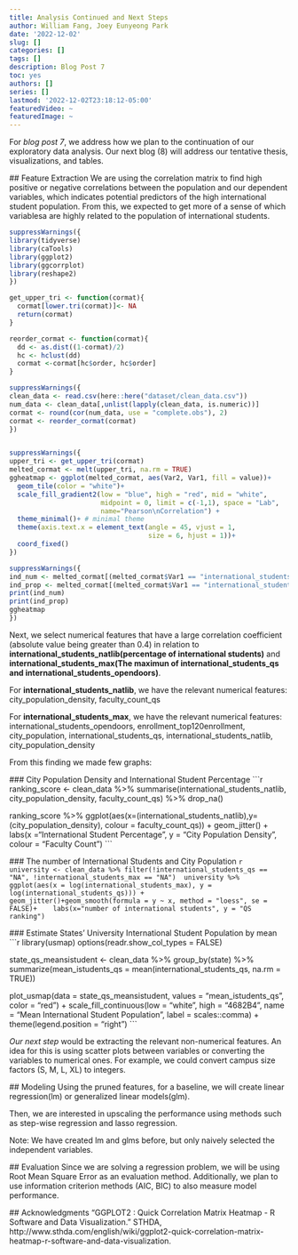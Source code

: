 ```yaml
---
title: Analysis Continued and Next Steps
author: William Fang, Joey Eunyeong Park
date: '2022-12-02'
slug: []
categories: []
tags: []
description: Blog Post 7
toc: yes
authors: []
series: []
lastmod: '2022-12-02T23:18:12-05:00'
featuredVideo: ~
featuredImage: ~
---
```



 For *blog post 7*, we address how we plan to the continuation of our exploratory data analysis. 
 Our next blog (8) will address our tentative thesis, visualizations, and tables.

 ## Feature Extraction
 We are using the correlation matrix to find high positive or negative correlations between the population and our dependent variables, which indicates potential predictors of the high international student population. From this, we expected to get more of a sense of which variablesa are highly related to the population of international students. 

 ```r
 suppressWarnings({
 library(tidyverse)
 library(caTools)
 library(ggplot2)
 library(ggcorrplot)
 library(reshape2)
 })

 get_upper_tri <- function(cormat){
   cormat[lower.tri(cormat)]<- NA
   return(cormat)
 }

 reorder_cormat <- function(cormat){
   dd <- as.dist((1-cormat)/2)
   hc <- hclust(dd)
   cormat <-cormat[hc$order, hc$order]
 }

 suppressWarnings({
 clean_data <- read.csv(here::here("dataset/clean_data.csv"))
 num_data <- clean_data[,unlist(lapply(clean_data, is.numeric))]
 cormat <- round(cor(num_data, use = "complete.obs"), 2)
 cormat <- reorder_cormat(cormat)
 })


 suppressWarnings({
 upper_tri <- get_upper_tri(cormat)
 melted_cormat <- melt(upper_tri, na.rm = TRUE)
 ggheatmap <- ggplot(melted_cormat, aes(Var2, Var1, fill = value))+
   geom_tile(color = "white")+
   scale_fill_gradient2(low = "blue", high = "red", mid = "white", 
                        midpoint = 0, limit = c(-1,1), space = "Lab", 
                        name="Pearson\nCorrelation") +
   theme_minimal()+ # minimal theme
   theme(axis.text.x = element_text(angle = 45, vjust = 1, 
                                    size = 6, hjust = 1))+
   coord_fixed()
 })

 suppressWarnings({
 ind_num <- melted_cormat[(melted_cormat$Var1 == "international_students_max" & melted_cormat$Var2 != "international_students_max" & abs(melted_cormat$value) >=0.4 ), ]$Var2
 ind_prop <- melted_cormat[(melted_cormat$Var1 == "international_students_natlib" & melted_cormat$Var2 != "international_students_natlib" & abs(melted_cormat$value) >=0.4 ), ]$Var2
 print(ind_num)
 print(ind_prop)
 ggheatmap
 })
 ```
 Next, we select numerical features that have a large correlation coefficient (absolute value being greater than 0.4) in relation to **international_students_natlib(percentage of international students)** and **international_students_max(The maximun of international_students_qs and international_students_opendoors)**. 




 For **international_students_natlib**, we have the relevant numerical features:
 city_population_density, 
 faculty_count_qs

 For **international_students_max**, we have the relevant numerical features:
 international_students_opendoors, 
 enrollment_top120enrollment,  
 city_population, 
 international_students_qs, 
 international_students_natlib,   
 city_population_density




 From this finding we made few graphs: 

 ### City Population Density and International Student Percentage
 ```r
 ranking_score <- clean_data %>% summarise(international_students_natlib,  city_population_density, faculty_count_qs) %>% drop_na()

 ranking_score %>% ggplot(aes(x=(international_students_natlib),y= (city_population_density), colour = faculty_count_qs)) + geom_jitter() + labs(x ="International Student Percentage", y = "City Population Density", colour = "Faculty Count")
 ```

 ### The number of International Students and City Population 
 ```r
 university <- clean_data %>% filter(!international_students_qs == "NA", !international_students_max == "NA")
 university %>% 
   ggplot(aes(x = log(international_students_max), y = log(international_students_qs))) + 
   geom_jitter()+geom_smooth(formula = y ~ x, method = "loess", se = FALSE)+
   labs(x="number of international students", y = "QS ranking")
 ```

 ### Estimate States' University International Student Population by mean
 ```r
 library(usmap) 
 options(readr.show_col_types = FALSE)

 state_qs_meansistudent <- clean_data %>% group_by(state) %>% summarize(mean_istudents_qs = mean(international_students_qs, na.rm = TRUE))

 plot_usmap(data = state_qs_meansistudent, values = "mean_istudents_qs", color = "red") + 
   scale_fill_continuous(low = "white", high = "4682B4", name = "Mean International Student Population", label = scales::comma) + 
   theme(legend.position = "right")
 ```

 *Our next step* would be extracting the relevant non-numerical features. An idea for this is using scatter plots between variables or converting the variables to numerical ones. For example, we could convert campus size factors (S, M, L, XL) to integers. 


 ## Modeling
 Using the pruned features, for a baseline, we will create linear regression(lm) or generalized linear models(glm).

 Then, we are interested in upscaling the performance using methods such as step-wise regression and lasso regression. 

 Note: We have created lm and glms before, but only naively selected the independent variables.


 ## Evaluation
 Since we are solving a regression problem, we will be using Root Mean Square Error as an evaluation method. Additionally, we plan to use information criterion methods (AIC, BIC) to also measure model performance.


 ## Acknowledgments
 “GGPLOT2 : Quick Correlation Matrix Heatmap - R Software and Data Visualization.” STHDA, http://www.sthda.com/english/wiki/ggplot2-quick-correlation-matrix-heatmap-r-software-and-data-visualization. 
